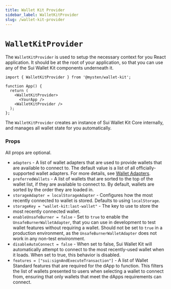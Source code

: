 ```yaml
---
title: Wallet Kit Provider
sidebar_label: WalletKitProvider
slug: /wallet-kit-provider
---
```


# `WalletKitProvider`

The `WalletKitProvider` is used to setup the necessary context for you React application. It should be at the root of your application, so that you can use any of the Sui Wallet Kit components underneath it.

```tsx
import { WalletKitProvider } from '@mysten/wallet-kit';

function App() {
  return (
    <WalletKitProvider>
      <YourApp />
    <WalletKitProvider />
  );
};
```

The `WalletKitProvider` creates an instance of Sui Wallet Kit Core internally, and manages all wallet state for you automatically.

### Props

All props are optional.

-   `adapters` - A list of wallet adapters that are used to provide wallets that are available to connect to. The default value is a list of all officially-supported wallet adapters. For more details, see [Wallet Adapters](./wallet-adapters).
-   `preferredWallets` - A list of wallets that are sorted to the top of the wallet list, if they are available to connect to. By default, wallets are sorted by the order they are loaded in.
-   `storageAdapter = localStorageAdapter` - Configures how the most recently connected to wallet is stored. Defaults to using `localStorage`.
-   `storageKey = "wallet-kit:last-wallet"` - The key to use to store the most recently connected wallet.
-   `enableUnsafeBurner = false` - Set to `true` to enable the `UnsafeBurnerWalletAdapter`, that you can use in development to test wallet features without requiring a wallet. Should not be set to `true` in a production environment, as the `UnsafeBurnerWalletAdapter` does not work in any non-test environment.
-   `disableAutoConnect = false` - When set to false, Sui Wallet Kit will automatically attempt to connect to the most recently-used wallet when it loads. When set to true, this behavior is disabled.
-   `features = ["sui:signAndExecuteTransaction"]` - A list of Wallet Standard features that are required for the dApp to function. This filters the list of wallets presented to users when selecting a wallet to connect from, ensuring that only wallets that meet the dApps requirements can connect.
